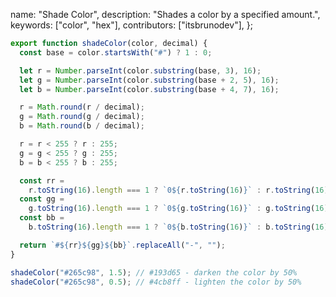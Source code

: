   name: "Shade Color",
  description: "Shades a color by a specified amount.",
  keywords: ["color", "hex"],
  contributors: ["itsbrunodev"],
};

```js
export function shadeColor(color, decimal) {
  const base = color.startsWith("#") ? 1 : 0;

  let r = Number.parseInt(color.substring(base, 3), 16);
  let g = Number.parseInt(color.substring(base + 2, 5), 16);
  let b = Number.parseInt(color.substring(base + 4, 7), 16);

  r = Math.round(r / decimal);
  g = Math.round(g / decimal);
  b = Math.round(b / decimal);

  r = r < 255 ? r : 255;
  g = g < 255 ? g : 255;
  b = b < 255 ? b : 255;

  const rr =
    r.toString(16).length === 1 ? `0${r.toString(16)}` : r.toString(16);
  const gg =
    g.toString(16).length === 1 ? `0${g.toString(16)}` : g.toString(16);
  const bb =
    b.toString(16).length === 1 ? `0${b.toString(16)}` : b.toString(16);

  return `#${rr}${gg}${bb}`.replaceAll("-", "");
}
```

```js
shadeColor("#265c98", 1.5); // #193d65 - darken the color by 50%
shadeColor("#265c98", 0.5); // #4cb8ff - lighten the color by 50%
```
